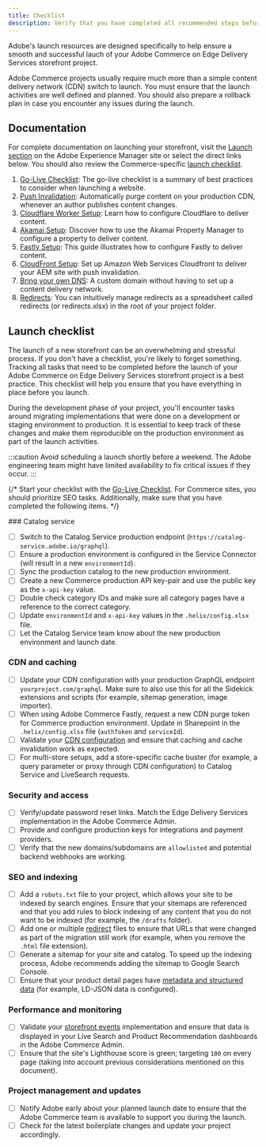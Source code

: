 ```yaml
---
title: Checklist
description: Verify that you have completed all recommended steps before launching your Adobe Commerce on Edge Delivery Services storefront project.
---
```



Adobe's launch resources are designed specifically to help ensure a smooth and successful lauch of your Adobe Commerce on Edge Delivery Services storefront project.

Adobe Commerce projects usually require much more than a simple content delivery network (CDN) switch to launch. You must ensure that the launch activities are well defined and planned. You should also prepare a rollback plan in case you encounter any issues during the launch.

## Documentation

For complete documentation on launching your storefront, visit the [Launch section](https://www.aem.live/docs/#launch) on the Adobe Experience Manager site or select the direct links below. You should also review the Commerce-specific [launch checklist](#launch-checklist).

<Callouts color="#eb1000">

1. [Go-Live Checklist](https://www.aem.live/docs/go-live-checklist): The go-live checklist is a summary of best practices to consider when launching a website.
1. [Push Invalidation](https://www.aem.live/docs/setup-byo-cdn-push-invalidation): Automatically purge content on your production CDN, whenever an author publishes content changes.
1. [Cloudflare Worker Setup](https://www.aem.live/docs/byo-cdn-cloudflare-worker-setup): Learn how to configure Cloudflare to deliver content.
1. [Akamai Setup](https://www.aem.live/docs/byo-cdn-akamai-setup): Discover how to use the Akamai Property Manager to configure a property to deliver content.
1. [Fastly Setup](https://www.aem.live/docs/byo-cdn-fastly-setup): This guide illustrates how to configure Fastly to deliver content.
1. [CloudFront Setup](https://www.aem.live/docs/byo-cdn-cloudfront-setup): Set up Amazon Web Services Cloudfront to deliver your AEM site with push invalidation.
1. [Bring your own DNS](https://www.aem.live/docs/byo-dns): A custom domain without having to set up a content delivery network.
1. [Redirects](https://www.aem.live/docs/redirects): You can intuitively manage redirects as a spreadsheet called redirects (or redirects.xlsx) in the root of your project folder.

</Callouts>

## Launch checklist

The launch of a new storefront can be an overwhelming and stressful process. If you don't have a checklist, you're likely to forget something. Tracking all tasks that need to be completed before the launch of your Adobe Commerce on Edge Delivery Services storefront project is a best practice. This checklist will help you ensure that you have everything in place before you launch.

During the development phase of your project, you'll encounter tasks around migrating implementations that were done on a development or staging environment to production. It is essential to keep track of these changes and make them reproducible on the production environment as part of the launch activities.

:::caution
Avoid scheduling a launch shortly before a weekend. The Adobe engineering team might have limited availability to fix critical issues if they occur.
:::

{/* Start your checklist with the [Go-Live Checklist](https://www.aem.live/docs/go-live-checklist). For Commerce sites, you should prioritize SEO tasks. Additionally, make sure that you have completed the following items. */}

<Checklist name="catalog">
### Catalog service

- [ ] Switch to the Catalog Service production endpoint (`https://catalog-service.adobe.io/graphql`).
- [ ] Ensure a production environment is configured in the Service Connector (will result in a new `environmentId`).
- [ ] Sync the production catalog to the new production environment.
- [ ] Create a new Commerce production API key-pair and use the public key as the `x-api-key` value.
- [ ] Double check category IDs and make sure all category pages have a reference to the correct category.
- [ ] Update `environmentId` and `x-api-key` values in the `.helix/config.xlsx` file.
- [ ] Let the Catalog Service team know about the new production environment and launch date.
</Checklist>

<Checklist name="CDN">

### CDN and caching

- [ ] Update your CDN configuration with your production GraphQL endpoint `yourproject.com/graphql`. Make sure to also use this for all the Sidekick extensions and scripts (for example, sitemap generation, image importer).
- [ ] When using Adobe Commerce Fastly, request a new CDN purge token for Commerce production
      environment. Update in Sharepoint in the `.helix/config.xlsx` file (`authToken` and
      `serviceId`).
- [ ] Validate your [CDN configuration](/storefront-setup/configuration/content-delivery-network/) and ensure that caching
      and cache invalidation work as expected.
- [ ] For multi-store setups, add a store-specific cache buster (for example, a query parameter or
      proxy through CDN configuration) to Catalog Service and LiveSearch requests.
</Checklist>

<Checklist name="security">

### Security and access

- [ ] Verify/update password reset links. Match the Edge Delivery Services implementation in the Adobe Commerce Admin.
- [ ] Provide and configure production keys for integrations and payment providers.
- [ ] Verify that the new domains/subdomains are `allowlisted` and potential backend webhooks are working.
</Checklist>


<Checklist name="seo">

### SEO and indexing

- [ ] Add a `robots.txt` file to your project, which allows your site to be indexed by search
      engines. Ensure that your sitemaps are referenced and that you add rules to block indexing
      of any content that you do not want to be indexed (for example, the `/drafts` folder).
- [ ] Add one or multiple [redirect](https://www.aem.live/docs/redirects) files to ensure that
      URLs that were changed as part of the migration still work (for example, when you remove the
      `.html` file extension).
- [ ] Generate a sitemap for your site and catalog. To speed up the indexing process, Adobe
      recommends adding the sitemap to Google Search Console.
- [ ] Ensure that your product detail pages have [metadata and structured data](/storefront-setup/seo/metadata/)
      (for example, LD-JSON data is configured).
</Checklist>

<Checklist name="performance">

### Performance and monitoring

- [ ] Validate your [storefront
      events](https://github.com/adobe/commerce-events/tree/main/examples/events/snowplow-debugger)
      implementation and ensure that data is displayed in your Live Search and Product
      Recommendation dashboards in the Adobe Commerce Admin.
- [ ] Ensure that the site's Lighthouse score is green; targeting `100` on every page (taking into
      account previous considerations mentioned on this document).
</Checklist>

<Checklist name="management">

### Project management and updates

- [ ] Notify Adobe early about your planned launch date to ensure that the Adobe Commerce team is
      available to support you during the launch.
- [ ] Check for the latest boilerplate changes and update your project accordingly.
</Checklist>
